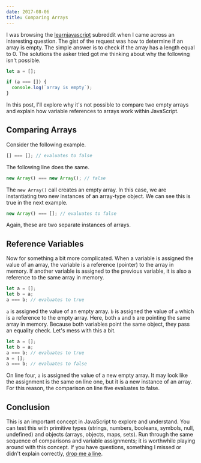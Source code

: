 ```yaml
---
date: 2017-08-06
title: Comparing Arrays
---
```


I was browsing the [learnjavascript](https://www.reddit.com/r/learnjavascript/) subreddit when I came across an interesting question. The gist of the request was how to determine if an array is empty. The simple answer is to check if the array has a length equal to 0. The solutions the asker tried got me thinking about why the following isn't possible.

```javascript
let a = [];

if (a === []) {
  console.log(`array is empty`);
}
```

In this post, I'll explore why it's not possible to compare two empty arrays and explain how variable references to arrays work within JavaScript.

## Comparing Arrays

Consider the following example.

```javascript
[] === []; // evaluates to false
```

The following line does the same.

```javascript
new Array() === new Array(); // false
```

The `new Array()` call creates an empty array. In this case, we are instantiating two new instances of an array-type object. We can see this is true in the next example.

```javascript
new Array() === []; // evaluates to false
```

Again, these are two separate instances of arrays.

## Reference Variables

Now for something a bit more complicated. When a variable is assigned the value of an array, the variable is a reference (pointer) to the array in memory. If another variable is assigned to the previous variable, it is also a reference to the same array in memory.

```javascript
let a = [];
let b = a;
a === b; // evaluates to true
```

`a` is assigned the value of an empty array. `b` is assigned the value of `a` which is a reference to the empty array. Here, both `a` and `b` are pointing the same array in memory. Because both variables point the same object, they pass an equality check. Let's mess with this a bit.

```javascript
let a = [];
let b = a;
a === b; // evaluates to true
a = [];
a === b; // evaluates to false
```

On line four, `a` is assigned the value of a new empty array. It may look like the assignment is the same on line one, but it is a new instance of an array. For this reason, the comparison on line five evaluates to false.

## Conclusion

This is an important concept in JavaScript to explore and understand. You can test this with primitive types (strings, numbers, booleans, symbols, null, undefined) and objects (arrays, objects, maps, sets). Run through the same sequence of comparisons and variable assignments; it is worthwhile playing around with this concept. If you have questions, something I missed or didn't explain correctly, [drop me a line](mailto:me@mikedoescoding.com).
